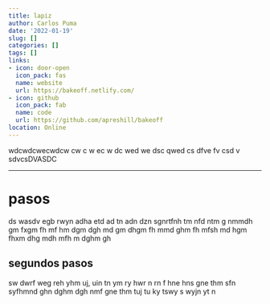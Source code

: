 ```yaml
---
title: lapiz
author: Carlos Puma
date: '2022-01-19'
slug: []
categories: []
tags: []
links:
- icon: door-open
  icon_pack: fas
  name: website
  url: https://bakeoff.netlify.com/
- icon: github
  icon_pack: fab
  name: code
  url: https://github.com/apreshill/bakeoff
location: Online
---
```


wdcwdcwecwdcw cw c w    ec w dc wed we dsc qwed cs dfve fv csd v sdvcsDVASDC

---

# pasos

ds wasdv egb rwyn adha etd ad tn adn dzn sgnrtfnh tm nfd ntm g nmmdh gm fxgm fh mf hm dgm dgh md gm dhgm fh mmd ghm fh mfsh md hgm fhxm dhg mdh mfh m dghm gh

## segundos pasos

sw dwrf weg reh yhm uj, uin tn ym ry hwr n rn f hne hns gne thm sfn syfhmnd ghn dghm dgh nmf gne thm tuj tu ky tswy s wyjn yt n
